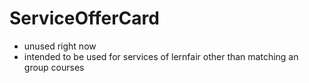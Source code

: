 
<Meta title="Misc/ServiceOfferCard" component={ServiceOfferCard} />

# ServiceOfferCard

-   unused right now
-   intended to be used for services of lernfair other than matching an group courses

<Story name="ServiceOfferCard">
    <ServiceOfferCard />
</Story>
